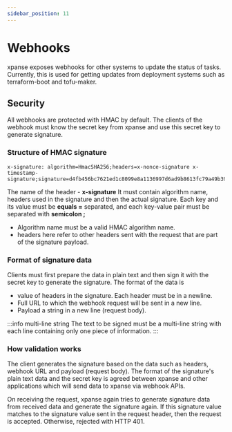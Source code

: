 ```yaml
---
sidebar_position: 11
---
```


# Webhooks

xpanse exposes webhooks for other systems to update the status of tasks.
Currently, this is used for getting updates from deployment systems such as terraform-boot and tofu-maker.

## Security

All webhooks are protected with HMAC by default.
The clients of the webhook must know the secret key from xpanse and use this secret key to generate signature.

### Structure of HMAC signature

```
x-signature: algorithm=HmacSHA256;headers=x-nonce-signature x-timestamp-signature;signature=d4fb456bc7621ed1c8099e8a1136997d6ad9b8613fc79a49b39833d4cb36080a
```

The name of the header - **x-signature**
It must contain algorithm name, headers used in the signature and then the actual signature.
Each key and its value must be **equals =** separated, and each key-value pair must be separated with **semicolon ;**

- Algorithm name must be a valid HMAC algorithm name.
- headers here refer to other headers sent with the request that are part of the signature payload.

### Format of signature data

Clients must first prepare the data in plain text and then sign it with the secret key to generate the signature.
The format of the data is

- value of headers in the signature. Each header must be in a newline.
- Full URL to which the webhook request will be sent in a new line.
- Payload a string in a new line (request body).

:::info multi-line string
The text to be signed must be a multi-line string with each line containing only one piece of information.
:::

### How validation works

The client generates the signature based on the data such as headers, webhook URL and payload (request body).
The format of the signature's plain text data and the secret key is agreed between xpanse and
other applications which will send data to xpanse via webhook APIs.

On receiving the request, xpanse again tries to generate signature data from received data and
generate the signature again. If this signature value matches to the signature value sent in the request header,
then the request is accepted. Otherwise, rejected with HTTP 401.
